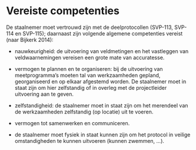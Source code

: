 # Vereiste competenties

De staalnemer moet vertrouwd zijn met de deelprotocollen (SVP-113, SVP-114 en SVP-115); daarnaast zijn volgende algemene competenties vereist (naar Bijkerk 2014):

-   nauwkeurigheid: de uitvoering van veldmetingen en het vastleggen van veldwaarnemingen vereisen een grote mate van accuratesse.

-   vermogen te plannen en te organiseren: bij de uitvoering van meetprogramma's moeten tal van werkzaamheden gepland, georganiseerd en op elkaar afgestemd worden. De staalnemer moet in staat zijn om hier zelfstandig of in overleg met de projectleider uitvoering aan te geven.

-   zelfstandigheid: de staalnemer moet in staat zijn om het merendeel van de werkzaamheden zelfstandig (op locatie) uit te voeren.

-   vermogen tot samenwerken en communiceren.

-   de staalnemer moet fysiek in staat kunnen zijn om het protocol in veilige omstandigheden te kunnen uitvoeren (kunnen zwemmen, ...).
